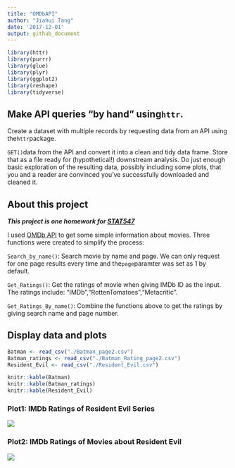 ```yaml
---
title: "OMDbAPI"
author: "Jiahui Tang"
date: '2017-12-01'
output: github_document
---
```


```r
library(httr)
library(purrr)
library(glue)
library(plyr)
library(ggplot2)
library(reshape)
library(tidyverse)
```
## Make API queries “by hand” using`httr`.

Create a dataset with multiple records by requesting data from an API using the`httr`package.

`GET()`data from the API and convert it into a clean and tidy data frame. Store that as a file ready for (hypothetical!) downstream analysis. Do just enough basic exploration of the resulting data, possibly including some plots, that you and a reader are convinced you’ve successfully downloaded and cleaned it.

## About this project

***This project is one homework for [STAT547](http://stat545.com/index.html)***

I used [OMDb API](http://www.omdbapi.com) to get some simple information about movies. Three functions were created to simplify the process:

`Search_by_name()`: Search movie by name and page. We can only request for one page results every time and the`page`paramter was set as 1 by default.

`Get_Ratings()`: Get the ratings of movie when giving IMDb ID as the input. The ratings include: "IMDb","RottenTomatoes","Metacritic".

`Get_Ratings_By_name()`: Combine the functions above to get the ratings by giving search name and page number.

## Display data and plots

```r
Batman <- read_csv("./Batman_page2.csv")
Batman_ratings <- read_csv("./Batman_Rating_page2.csv")
Resident_Evil <- read_csv("./Resident_Evil.csv")
```

```r
knitr::kable(Batman)
knitr::kable(Batman_ratings)
knitr::kable(Resident_Evil)
```

### Plot1: IMDb Ratings of Resident Evil Series

![](IMDb Ratings of Resident Evil Series.png)

### Plot2: IMDb Ratings of Movies about Resident Evil

![](IMDb Ratings of Movies about Resident Evil.png)


